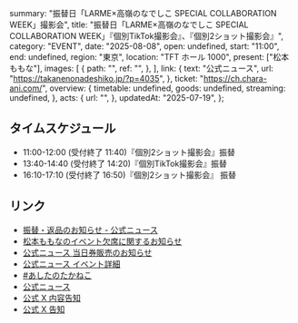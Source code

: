  summary: "振替日「LARME×高嶺のなでしこ SPECIAL COLLABORATION WEEK」撮影会",
  title:
    "振替日「LARME×⾼嶺のなでしこ SPECIAL COLLABORATION WEEK」『個別TikTok撮影会』、『個別2ショット撮影会』",
  category: "EVENT",
  date: "2025-08-08",
  open: undefined,
  start: "11:00",
  end: undefined,
  region: "東京",
  location: "TFT ホール 1000",
  present: ["松本ももな"],
  images: [
    {
      path: "",
      ref: "",
    },
  ],
  link: {
    text: "公式ニュース",
    url: "https://takanenonadeshiko.jp/?p=4035",
  },
  ticket: "https://ch.chara-ani.com/",
  overview: {
    timetable: undefined,
    goods: undefined,
    streaming: undefined,
  },
  acts: {
    url: "",
  },
  updatedAt: "2025-07-19",
};

## タイムスケジュール

- 11:00-12:00 (受付終了 11:40)『個別2ショット撮影会』振替
- 13:40-14:40 (受付終了 14:20)『個別TikTok撮影会』振替
- 16:10-17:10 (受付終了 16:50)『個別2ショット撮影会』 振替

## リンク

- [振替・返品のお知らせ - 公式ニュース](https://takanenonadeshiko.jp/?p=4035)
- [松本ももなのイベント欠席に関するお知らせ](https://takanenonadeshiko.jp/?p=3929)
- [公式ニュース 当日券販売のお知らせ](https://takanenonadeshiko.jp/?p=3917)
- [公式ニュース イベント詳細](https://takanenonadeshiko.jp/?p=3922)
- [#あしたのたかねこ](https://x.com/takanenofficial/status/1938593310605725739)
- [公式ニュース](https://takanenonadeshiko.jp/?p=3809)
- [公式 X 内容告知](https://x.com/takanenofficial/status/1927279932029202675)
- [公式 X 告知](https://x.com/takanenofficial/status/1922615844942852295)
